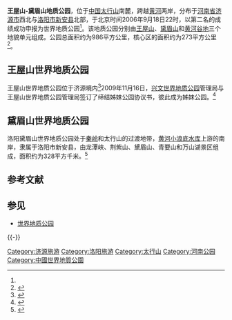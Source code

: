 {{Infobox Protected area 
| name =王屋山—黛眉山世界地质公园
| iucn_category =
| photo =
| photo_caption =
| map = henan
| map_width =250
| map_caption =王屋山—黛眉山世界地质公园在[[河南|河南]]的位置
| locator_x = 
| locator_y =
| location ={{CHN}}[[河南省|河南省]]
| nearest_city = 
| lat_d =35.17
| long_d =112.27
| area =
| established =2006<ref name="xlwws">{{cite web|url=http://news.sina.com.cn/o/2006-09-26/020110107581s.shtml|title=沧桑地貌征服国际评审专家 王屋-黛眉晋级世界地质公园|publisher=新浪网|date=2006年9月26日|access-date=2011-03-01|archive-date=2019-06-06|archive-url=https://web.archive.org/web/20190606154621/http://news.sina.com.cn/o/2006-09-26/020110107581s.shtml|dead-url=no}}</ref>
| governing_body =
| url =http://www.geopark-wws.com/
}}
'''王屋山-黛眉山地质公园'''，位于[[中国|中国]][[太行山|太行山]]南麓，跨越[[黄河|黄河]]两岸，分布于[[河南省|河南省]][[济源市|济源市]]西北与[[洛阳市|洛阳市]][[新安县|新安县]]北部，于北京时间2006年9月18日22时，以第二名的成绩成功申报为世界地质公园<ref name="xlwws"/>。该地质公园分别由[[王屋山|王屋山]]、[[黛眉山|黛眉山]]和[[黄河谷地|黄河谷地]]三个地貌单元组成。公园总面积约为986平方公里，核心区的面积约为273平方公里<ref>{{cite web|url=http://news.xinhuanet.com/video/2008-03/31/content_7892402.htm|title=王屋山黛眉山世界地质公园|publisher=新华网|date=2008年3月31日|accessdate=2011年3月1日|archive-date=2010年9月6日|archive-url=https://web.archive.org/web/20100906125923/http://news.xinhuanet.com/video/2008-03/31/content_7892402.htm|dead-url=no}}</ref>。

==王屋山世界地质公园==
王屋山世界地质公园位于济源境内<ref>{{cite web|url=http://www.geopark-wws.com/otherinfo/20090424/171035.shtml|title=王屋山世界地质公园简介|publisher=王屋山世界地质公园管理委员会|date=2009-04-24|deadurl=yes|archiveurl=https://web.archive.org/web/20100906113451/http://www.geopark-wws.com/otherinfo/20090424/171035.shtml|archivedate=2010-09-06|access-date=2011-03-01}}</ref>2009年11月16日，[[兴文世界地质公园|兴文世界地质公园]]管理局与王屋山世界地质公园管理局签订了缔结姊妹公园协议书，彼此成为姊妹公园。<ref>{{cite web|url=http://www.ybxww.com/content/2009-11/16/20091116153212.htm|title=兴文与王屋山缔结世界地质公园姊妹公园|publisher=石海新闻网|date=2009-11-16|access-date=2011-03-01|archive-url=https://web.archive.org/web/20160304073731/http://www.ybxww.com/content/2009-11/16/20091116153212.htm|archive-date=2016-03-04|dead-url=yes}}</ref>

==黛眉山世界地质公园==
洛阳黛眉山世界地质公园处于[[秦岭|秦岭]]和太行山的过渡地带，[[黄河小浪底水库|黄河小浪底水库]]上游的南岸，隶属于洛阳市新安县，由龙潭峡、荆紫山、黛眉山、青要山和万山湖景区组成，面积约为328平方千米。<ref>{{cite web|url=http://www.huaxia.com/ytsc/jxzy/gdfm/2008/05/972237.html|title=黛眉山世界地质公园|publisher=华夏经纬网|date=2008-05-28|accessdate=2011-03-01|archive-date=2011-07-15|archive-url=https://web.archive.org/web/20110715224252/http://www.huaxia.com/ytsc/jxzy/gdfm/2008/05/972237.html|dead-url=no}}</ref>
==参考文献==
<div class="references-small">
<references></references>
</div>

==参见==
*[[世界地质公园|世界地质公园]]

{{-}}
{{中华人民共和国国家级自然保护区}}
{{中国国家地质公园|41}}
{{中华人民共和国的世界地质公园}}

[[Category:济源旅游|Category:济源旅游]]
[[Category:洛阳旅游|Category:洛阳旅游]]
[[Category:太行山|Category:太行山]]
[[Category:河南公园|Category:河南公园]]
[[Category:中國世界地質公園|Category:中國世界地質公園]]